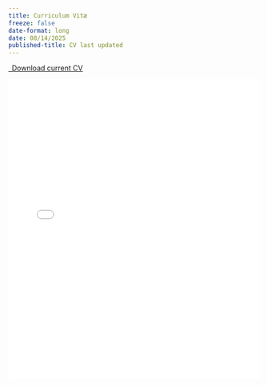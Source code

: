 ```yaml
---
title: Curriculum Vitæ
freeze: false
date-format: long
date: 08/14/2025
published-title: CV last updated
---
```




<p class="text-center">
  <a class="btn btn-primary btn-lg cv-download" href="../assets/pdf/Srikrishnan-CV.pdf" target="_blank">
    <i class="fa-solid fa-file-arrow-down"></i>&ensp;Download current CV
  </a>
</p>

![](../assets/pdf/Srikrishnan-CV.pdf){width=100% height=600}